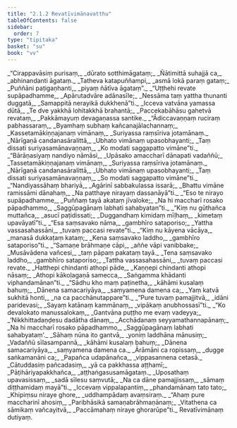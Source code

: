 ```yaml
---
title: "2.1.2 Revatīvimānavatthu"
tableOfContents: false
sidebar:
  order: 7
type: "tipitaka"
basket: "su"
book: "vv"
---
```



<DynamicBreadcrumb />

<Division number="861" book="vv">

<Paragraph number="705" type="verses" book="vv">
_“Cirappavāsiṃ purisaṃ,_  
_dūrato sotthimāgataṃ;_  
_Ñātimittā suhajjā ca,_  
_abhinandanti āgataṃ._  

</Paragraph>

</Division>
<Division number="862" book="vv">

<Paragraph number="706" type="verses" book="vv">
_Tatheva katapuññampi,_  
_asmā lokā paraṃ gataṃ;_  
_Puññāni paṭigaṇhanti,_  
_piyaṃ ñātīva āgataṃ”._  

</Paragraph>

</Division>
<Division number="863" book="vv">

<Paragraph number="707" type="verses" book="vv">
_“Uṭṭhehi revate supāpadhamme,_  
_Apārutadvāre adānasīle;_  
_Nessāma taṃ yattha thunanti duggatā,_  
_Samappitā nerayikā dukkhenā”ti._  

</Paragraph>

</Division>
<Division number="864" book="vv">

<Paragraph number="708" type="verses" book="vv">
_Icceva vatvāna yamassa dūtā,_  
_Te dve yakkhā lohitakkhā brahantā;_  
_Paccekabāhāsu gahetvā revataṃ,_  
_Pakkāmayuṃ devagaṇassa santike._  

</Paragraph>

</Division>
<Division number="865" book="vv">

<Paragraph number="709" type="verses" book="vv">
_“Ādiccavaṇṇaṃ ruciraṃ pabhassaraṃ,_  
_Byamhaṃ subhaṃ kañcanajālachannaṃ;_  
_Kassetamākiṇṇajanaṃ vimānaṃ,_  
_Suriyassa raṃsīriva jotamānaṃ._  

</Paragraph>

</Division>
<Division number="866" book="vv">

<Paragraph number="710" type="verses" book="vv">
_Nārīgaṇā candanasāralittā,_  
_Ubhato vimānaṃ upasobhayanti;_  
_Taṃ dissati suriyasamānavaṇṇaṃ,_  
_Ko modati saggapatto vimāne”ti._  

</Paragraph>

</Division>
<Division number="867" book="vv">

<Paragraph number="711" type="verses" book="vv">
_“Bārāṇasiyaṃ nandiyo nāmāsi,_  
_Upāsako amaccharī dānapati vadaññū;_  
_Tassetamākiṇṇajanaṃ vimānaṃ,_  
_Suriyassa raṃsīriva jotamānaṃ._  

</Paragraph>

</Division>
<Division number="868" book="vv">

<Paragraph number="712" type="verses" book="vv">
_Nārīgaṇā candanasāralittā,_  
_Ubhato vimānaṃ upasobhayanti;_  
_Taṃ dissati suriyasamānavaṇṇaṃ,_  
_So modati saggapatto vimāne”ti._  

</Paragraph>

</Division>
<Division number="869" book="vv">

<Paragraph number="713" type="verses" book="vv">
_“Nandiyassāhaṃ bhariyā,_  
_Agārinī sabbakulassa issarā;_  
_Bhattu vimāne ramissāmi dānahaṃ,_  
_Na patthaye nirayaṃ dassanāyā”ti._  

</Paragraph>

</Division>
<Division number="870" book="vv">

<Paragraph number="714" type="verses" book="vv">
_“Eso te nirayo supāpadhamme,_  
_Puññaṃ tayā akataṃ jīvaloke;_  
_Na hi maccharī rosako pāpadhammo,_  
_Saggūpagānaṃ labhati sahabyatan”ti._  

</Paragraph>

</Division>
<Division number="871" book="vv">

<Paragraph number="715" type="verses" book="vv">
_“Kiṃ nu gūthañca muttañca,_  
_asucī paṭidissati;_  
_Duggandhaṃ kimidaṃ mīḷhaṃ,_  
_kimetaṃ upavāyatī”ti._  

</Paragraph>

</Division>
<Division number="872" book="vv">

<Paragraph number="716" type="verses" book="vv">
_“Esa saṃsavako nāma,_  
_gambhīro sataporiso;_  
_Yattha vassasahassāni,_  
_tuvaṃ paccasi revate”ti._  

</Paragraph>

</Division>
<Division number="873" book="vv">

<Paragraph number="717" type="verses" book="vv">
_“Kiṃ nu kāyena vācāya,_  
_manasā dukkaṭaṃ kataṃ;_  
_Kena saṃsavako laddho,_  
_gambhīro sataporiso”ti._  

</Paragraph>

</Division>
<Division number="874" book="vv">

<Paragraph number="718" type="verses" book="vv">
_“Samaṇe brāhmaṇe cāpi,_  
_aññe vāpi vanibbake;_  
_Musāvādena vañcesi,_  
_taṃ pāpaṃ pakataṃ tayā._  

</Paragraph>

</Division>
<Division number="875" book="vv">

<Paragraph number="719" type="verses" book="vv">
_Tena saṃsavako laddho,_  
_gambhīro sataporiso;_  
_Tattha vassasahassāni,_  
_tuvaṃ paccasi revate._  

</Paragraph>

</Division>
<Division number="876" book="vv">

<Paragraph number="720" type="verses" book="vv">
_Hatthepi chindanti athopi pāde,_  
_Kaṇṇepi chindanti athopi nāsaṃ;_  
_Athopi kākoḷagaṇā samecca,_  
_Saṅgamma khādanti viphandamānan”ti._  

</Paragraph>

</Division>
<Division number="877" book="vv">

<Paragraph number="721" type="verses" book="vv">
_“Sādhu kho maṃ paṭinetha,_  
_kāhāmi kusalaṃ bahuṃ;_  
_Dānena samacariyāya,_  
_saṃyamena damena ca;_  
_Yaṃ katvā sukhitā honti,_  
_na ca pacchānutappare”ti._  

</Paragraph>

</Division>
<Division number="878" book="vv">

<Paragraph number="722" type="verses" book="vv">
_“Pure tuvaṃ pamajjitvā,_  
_idāni paridevasi;_  
_Sayaṃ katānaṃ kammānaṃ,_  
_vipākaṃ anubhossasī”ti._  

</Paragraph>

</Division>
<Division number="879" book="vv">

<Paragraph number="723" type="verses" book="vv">
_“Ko devalokato manussalokaṃ,_  
_Gantvāna puṭṭho me evaṃ vadeyya;_  
_‘Nikkhittadaṇḍesu dadātha dānaṃ,_  
_Acchādanaṃ seyyamathannapānaṃ;_  
_Na hi maccharī rosako pāpadhammo,_  
_Saggūpagānaṃ labhati sahabyataṃ’._  

</Paragraph>

</Division>
<Division number="880" book="vv">

<Paragraph number="724" type="verses" book="vv">
_Sāhaṃ nūna ito gantvā,_  
_yoniṃ laddhāna mānusiṃ;_  
_Vadaññū sīlasampannā,_  
_kāhāmi kusalaṃ bahuṃ;_  
_Dānena samacariyāya,_  
_saṃyamena damena ca._  

</Paragraph>

</Division>
<Division number="881" book="vv">

<Paragraph number="725" type="verses" book="vv">
_Ārāmāni ca ropissaṃ,_  
_dugge saṅkamanāni ca;_  
_Papañca udapānañca,_  
_vippasannena cetasā._  

</Paragraph>

</Division>
<Division number="882" book="vv">

<Paragraph number="726" type="verses" book="vv">
_Cātuddasiṃ pañcadasiṃ,_  
_yā ca pakkhassa aṭṭhamī;_  
_Pāṭihāriyapakkhañca,_  
_aṭṭhaṅgasusamāgataṃ._  

</Paragraph>

</Division>
<Division number="883" book="vv">

<Paragraph number="727" type="verses" book="vv">
_Uposathaṃ upavasissaṃ,_  
_sadā sīlesu saṃvutā;_  
_Na ca dāne pamajjissaṃ,_  
_sāmaṃ diṭṭhamidaṃ mayā”ti._  

</Paragraph>

</Division>
<Division number="884" book="vv">

<Paragraph number="728" type="verses" book="vv">
_Iccevaṃ vippalapantiṃ,_  
_phandamānaṃ tato tato;_  
_Khipiṃsu niraye ghore,_  
_uddhampādaṃ avaṃsiraṃ._  

</Paragraph>

</Division>
<Division number="885" book="vv">

<Paragraph number="729" type="verses" book="vv">
_“Ahaṃ pure maccharinī ahosiṃ,_  
_Paribhāsikā samaṇabrāhmaṇānaṃ;_  
_Vitathena ca sāmikaṃ vañcayitvā,_  
_Paccāmahaṃ niraye ghorarūpe”ti._  


</Paragraph>
</Division>

<Paragraph number="730" type="center" book="vv">
Revatīvimānaṃ dutiyaṃ.
</Paragraph>